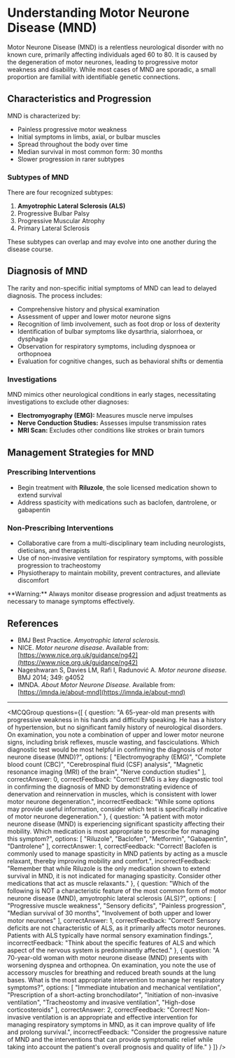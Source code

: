 
# Understanding Motor Neurone Disease (MND)

Motor Neurone Disease (MND) is a relentless neurological disorder with no known cure, primarily affecting individuals aged 60 to 80. It is caused by the degeneration of motor neurones, leading to progressive motor weakness and disability. While most cases of MND are sporadic, a small proportion are familial with identifiable genetic connections.

## Characteristics and Progression

MND is characterized by:

- Painless progressive motor weakness
- Initial symptoms in limbs, axial, or bulbar muscles
- Spread throughout the body over time
- Median survival in most common form: 30 months
- Slower progression in rarer subtypes

### Subtypes of MND

There are four recognized subtypes:

1. **Amyotrophic Lateral Sclerosis (ALS)**
2. Progressive Bulbar Palsy
3. Progressive Muscular Atrophy
4. Primary Lateral Sclerosis

These subtypes can overlap and may evolve into one another during the disease course.

## Diagnosis of MND

The rarity and non-specific initial symptoms of MND can lead to delayed diagnosis. The process includes:

- Comprehensive history and physical examination
- Assessment of upper and lower motor neurone signs
- Recognition of limb involvement, such as foot drop or loss of dexterity
- Identification of bulbar symptoms like dysarthria, sialorrhoea, or dysphagia
- Observation for respiratory symptoms, including dyspnoea or orthopnoea
- Evaluation for cognitive changes, such as behavioral shifts or dementia

### Investigations

MND mimics other neurological conditions in early stages, necessitating investigations to exclude other diagnoses:

- **Electromyography (EMG):** Measures muscle nerve impulses
- **Nerve Conduction Studies:** Assesses impulse transmission rates
- **MRI Scan:** Excludes other conditions like strokes or brain tumors

## Management Strategies for MND

### Prescribing Interventions

- Begin treatment with **Riluzole**, the sole licensed medication shown to extend survival
- Address spasticity with medications such as baclofen, dantrolene, or gabapentin

### Non-Prescribing Interventions

- Collaborative care from a multi-disciplinary team including neurologists, dieticians, and therapists
- Use of non-invasive ventilation for respiratory symptoms, with possible progression to tracheostomy
- Physiotherapy to maintain mobility, prevent contractures, and alleviate discomfort

<Callout emoji="⚠️">
**Warning:** Always monitor disease progression and adjust treatments as necessary to manage symptoms effectively.
</Callout>

## References

- BMJ Best Practice. _Amyotrophic lateral sclerosis._
- NICE. _Motor neurone disease_. Available from: [https://www.nice.org.uk/guidance/ng42](https://www.nice.org.uk/guidance/ng42)
- Nageshwaran S, Davies LM, Rafi I, Radunović A. _Motor neurone disease._ BMJ 2014; 349: g4052
- IMNDA. _About Motor Neurone Disease._ Available from: [https://imnda.ie/about-mnd](https://imnda.ie/about-mnd)

---

<MCQGroup questions={[
  {
    question: "A 65-year-old man presents with progressive weakness in his hands and difficulty speaking. He has a history of hypertension, but no significant family history of neurological disorders. On examination, you note a combination of upper and lower motor neurone signs, including brisk reflexes, muscle wasting, and fasciculations. Which diagnostic test would be most helpful in confirming the diagnosis of motor neurone disease (MND)?",
    options: [
      "Electromyography (EMG)",
      "Complete blood count (CBC)",
      "Cerebrospinal fluid (CSF) analysis",
      "Magnetic resonance imaging (MRI) of the brain",
      "Nerve conduction studies"
    ],
    correctAnswer: 0,
    correctFeedback: "Correct! EMG is a key diagnostic tool in confirming the diagnosis of MND by demonstrating evidence of denervation and reinnervation in muscles, which is consistent with lower motor neurone degeneration.",
    incorrectFeedback: "While some options may provide useful information, consider which test is specifically indicative of motor neurone degeneration."
  },
  {
    question: "A patient with motor neurone disease (MND) is experiencing significant spasticity affecting their mobility. Which medication is most appropriate to prescribe for managing this symptom?",
    options: [
      "Riluzole",
      "Baclofen",
      "Metformin",
      "Gabapentin",
      "Dantrolene"
    ],
    correctAnswer: 1,
    correctFeedback: "Correct! Baclofen is commonly used to manage spasticity in MND patients by acting as a muscle relaxant, thereby improving mobility and comfort.",
    incorrectFeedback: "Remember that while Riluzole is the only medication shown to extend survival in MND, it is not indicated for managing spasticity. Consider other medications that act as muscle relaxants."
  },
  {
    question: "Which of the following is NOT a characteristic feature of the most common form of motor neurone disease (MND), amyotrophic lateral sclerosis (ALS)?",
    options: [
      "Progressive muscle weakness",
      "Sensory deficits",
      "Painless progression",
      "Median survival of 30 months",
      "Involvement of both upper and lower motor neurones"
    ],
    correctAnswer: 1,
    correctFeedback: "Correct! Sensory deficits are not characteristic of ALS, as it primarily affects motor neurones. Patients with ALS typically have normal sensory examination findings.",
    incorrectFeedback: "Think about the specific features of ALS and which aspect of the nervous system is predominantly affected."
  },
  {
    question: "A 70-year-old woman with motor neurone disease (MND) presents with worsening dyspnea and orthopnea. On examination, you note the use of accessory muscles for breathing and reduced breath sounds at the lung bases. What is the most appropriate intervention to manage her respiratory symptoms?",
    options: [
      "Immediate intubation and mechanical ventilation",
      "Prescription of a short-acting bronchodilator",
      "Initiation of non-invasive ventilation",
      "Tracheostomy and invasive ventilation",
      "High-dose corticosteroids"
    ],
    correctAnswer: 2,
    correctFeedback: "Correct! Non-invasive ventilation is an appropriate and effective intervention for managing respiratory symptoms in MND, as it can improve quality of life and prolong survival.",
    incorrectFeedback: "Consider the progressive nature of MND and the interventions that can provide symptomatic relief while taking into account the patient's overall prognosis and quality of life."
  }
]} />